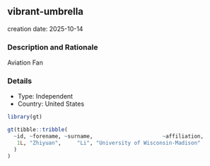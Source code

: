 
## vibrant-umbrella
creation date: 2025-10-14


### Description and Rationale

Aviation Fan

### Details

* Type: Independent
* Country: United States

```r
library(gt)

gt(tibble::tribble(
  ~id, ~forename, ~surname,                      ~affiliation,
   1L, "Zhiyuan",     "Li", "University of Wisconsin-Madison"
  )
)
```
